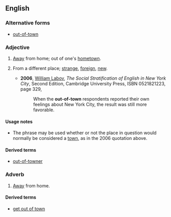 ==English==

===Alternative forms===
* [[out-of-town]] {{qualifier|especially in attributive use}}

===Adjective===
{{en-adj|pos=[[out]] [[of]] [[town]]|-}}

# {{context|of a person}} [[away|Away]] from home; out of one's [[hometown]].
# {{context|of a person}} From a different place; [[strange]], [[foreign]], [[new]].
#* '''2006''', [[w:William Labov|William Labov]], ''The Social Stratification of English in New York City'', Second Edition,<sup >[http://books.google.com/books?id=bJdKY0mZWzwC ]</sup> Cambridge University Press, ISBN 0521821223, page 329,
#*: When the '''out-of-town''' respondents reported their own feelings about New York City, the result was still more favorable.

====Usage notes====
* The phrase {{term|out of town}} may be used whether or not the place in question would normally be considered a [[town]], as in the 2006 quotation above.

====Derived terms====
* [[out-of-towner]]

===Adverb===
{{en-adv|pos=[[out]] [[of]] [[town]]|-}}

# [[away|Away]] from home.

====Derived terms====
* [[get out of town]]